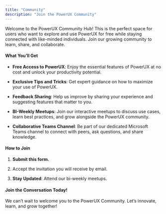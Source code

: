 ```yaml
---
title: "Community"
description: "Join the PowerUX Community"
---
```


Welcome to the PowerUX Community Hub! This is the perfect space for users who want to explore and use PowerUX for free while staying connected with like-minded individuals. Join our growing community to learn, share, and collaborate.

#### **What You’ll Get**

* **Free Access to PowerUX**: Enjoy the essential features of PowerUX at no cost and unlock your productivity potential.

* **Exclusive Tips and Tricks**: Get expert guidance on how to maximize your use of PowerUX.

* **Feedback Sharing**: Help us improve by sharing your experience and suggesting features that matter to you.

* **BI-Weekly Meetups**: Join our interactive meetups to discuss use cases, learn best practices, and grow alongside the PowerUX community.

* **Collaborative Teams Channel**: Be part of our dedicated Microsoft Teams channel to connect with peers, ask questions, and share knowledge.

#### **How to Join**

1. **Submit this form.**

2. Accept the invitation you will receive by email.

3. **Stay Updated**: Attend our bi-weekly meetups.

#### **Join the Conversation Today!**

We can’t wait to welcome you to the PowerUX Community. Let’s innovate, learn, and grow together!